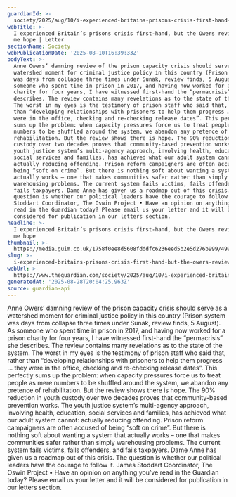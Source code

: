 ```yaml
---
guardianId: >-
  society/2025/aug/10/i-experienced-britains-prisons-crisis-first-hand-but-the-owers-review-gives-me-hope
webTitle: >-
  I experienced Britain’s prisons crisis first-hand, but the Owers review gives
  me hope | Letter
sectionName: Society
webPublicationDate: '2025-08-10T16:39:33Z'
bodyText: >-
  Anne Owers’ damning review of the prison capacity crisis should serve as a
  watershed moment for criminal justice policy in this country (Prison system
  was days from collapse three times under Sunak, review finds, 5 August). As
  someone who spent time in prison in 2017, and having now worked for a prison
  charity for four years, I have witnessed first-hand the “permacrisis” she
  describes. The review contains many revelations as to the state of the system.
  The worst in my eyes is the testimony of prison staff who said that, rather
  than “developing relationships with prisoners to help them progress … they
  were in the office, checking and re-checking release dates”. This perfectly
  sums up the problem: when capacity pressures force us to treat people as mere
  numbers to be shuffled around the system, we abandon any pretence of
  rehabilitation. But the review shows there is hope. The 90% reduction in youth
  custody over two decades proves that community-based prevention works. The
  youth justice system’s multi-agency approach, involving health, education,
  social services and families, has achieved what our adult system cannot:
  actually reducing offending. Prison reform campaigners are often accused of
  being “soft on crime”. But there is nothing soft about wanting a system that
  actually works – one that makes communities safer rather than simply
  warehousing problems. The current system fails victims, fails offenders, and
  fails taxpayers. Dame Anne has given us a roadmap out of this crisis. The
  question is whether our political leaders have the courage to follow it. James
  Stoddart Coordinator, The Oswin Project • Have an opinion on anything you’ve
  read in the Guardian today? Please email us your letter and it will be
  considered for publication in our letters section.
headline: >-
  I experienced Britain’s prisons crisis first-hand, but the Owers review gives
  me hope
thumbnail: >-
  https://media.guim.co.uk/1758f0ee8d5608fdddfc6236eed5b2e5d276b999/499_0_4951_3961/500.jpg
slug: >-
  i-experienced-britains-prisons-crisis-first-hand-but-the-owers-review-gives-me-hope-or-letter
webUrl: >-
  https://www.theguardian.com/society/2025/aug/10/i-experienced-britains-prisons-crisis-first-hand-but-the-owers-review-gives-me-hope
generatedAt: '2025-08-28T20:04:25.963Z'
source: guardian-api
---
```

Anne Owers’ damning review of the prison capacity crisis should serve as a watershed moment for criminal justice policy in this country (Prison system was days from collapse three times under Sunak, review finds, 5 August). As someone who spent time in prison in 2017, and having now worked for a prison charity for four years, I have witnessed first-hand the “permacrisis” she describes. The review contains many revelations as to the state of the system. The worst in my eyes is the testimony of prison staff who said that, rather than “developing relationships with prisoners to help them progress … they were in the office, checking and re-checking release dates”. This perfectly sums up the problem: when capacity pressures force us to treat people as mere numbers to be shuffled around the system, we abandon any pretence of rehabilitation. But the review shows there is hope. The 90% reduction in youth custody over two decades proves that community-based prevention works. The youth justice system’s multi-agency approach, involving health, education, social services and families, has achieved what our adult system cannot: actually reducing offending. Prison reform campaigners are often accused of being “soft on crime”. But there is nothing soft about wanting a system that actually works – one that makes communities safer rather than simply warehousing problems. The current system fails victims, fails offenders, and fails taxpayers. Dame Anne has given us a roadmap out of this crisis. The question is whether our political leaders have the courage to follow it. James Stoddart Coordinator, The Oswin Project • Have an opinion on anything you’ve read in the Guardian today? Please email us your letter and it will be considered for publication in our letters section.

